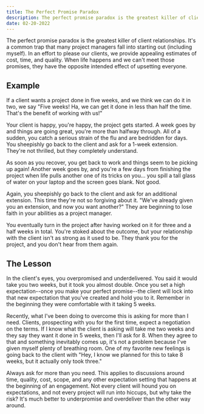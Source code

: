 ```yaml
---
title: The Perfect Promise Paradox
description: The perfect promise paradox is the greatest killer of client relationships. It's a common trap that many project managers fall into starting out.
date: 02-20-2022
---
```


The perfect promise paradox is the greatest killer of client relationships. It's a common trap that many project managers fall into starting out (including myself). In an effort to please our clients, we provide appealing estimates of cost, time, and quality. When life happens and we can't meet those promises, they have the opposite intended effect of upsetting everyone.

## Example

If a client wants a project done in five weeks, and we think we can do it in two, we say "Five weeks! Ha, we can get it done in less than half the time. That's the benefit of working with us!"

Your client is happy, you're happy, the project gets started. A week goes by and things are going great, you're more than halfway through. All of a sudden, you catch a serious strain of the flu and are bedridden for days. You sheepishly go back to the client and ask for a 1-week extension. They're not thrilled, but they completely understand.

As soon as you recover, you get back to work and things seem to be picking up again! Another week goes by, and you're a few days from finishing the project when life pulls another one of its tricks on you... you spill a tall glass of water on your laptop and the screen goes blank. Not good.

Again, you sheepishly go back to the client and ask for an additional extension. This time they're not so forgiving about it. "We've already given you an extension, and now you want another?" They are beginning to lose faith in your abilities as a project manager.

You eventually turn in the project after having worked on it for three and a half weeks in total. You're stoked about the outcome, but your relationship with the client isn't as strong as it used to be. They thank you for the project, and you don't hear from them again.

## The Lesson

In the client's eyes, you overpromised and underdelivered. You said it would take you two weeks, but it took you almost double. Once you set a high expectation--once you make your perfect promise--the client will lock into that new expectation that you've created and hold you to it. Remember in the beginning they were comfortable with it taking 5 weeks.

Recently, what I've been doing to overcome this is asking for more than I need. Clients, prospecting with you for the first time, expect a negotiation on the terms. If I know what the client is asking will take me two weeks and they say they want it done in 5 weeks, then I'll ask for 8. When they agree to that and something inevitably comes up, it's not a problem because I've given myself plenty of breathing room. One of my favorite new feelings is going back to the client with "Hey, I know we planned for this to take 8 weeks, but it actually only took three."

Always ask for more than you need. This applies to discussions around time, quality, cost, scope, and any other expectation setting that happens at the beginning of an engagement. Not every client will hound you on expectations, and not every project will run into hiccups, but why take the risk? It's much better to underpromise and overdeliver than the other way around.
